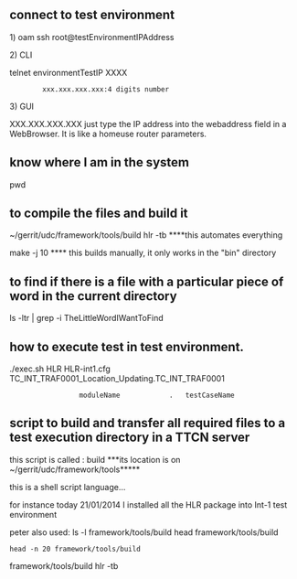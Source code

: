 ==connect to test environment==

1) oam
ssh root@testEnvironmentIPAddress

2) CLI

telnet environmentTestIP XXXX
         xxx.xxx.xxx.xxx:4 digits number

3) GUI

XXX.XXX.XXX.XXX 
just type the IP address into the webaddress field in a WebBrowser. It is like a homeuse router parameters. 


== know where I am in the system==



pwd




==to compile the files and build it==


~/gerrit/udc/framework/tools/build hlr -tb    ****this automates everything

make -j 10  **** this builds manually, it only works in the "bin" directory



==to find if there is a file with a particular piece of word in the current directory==

ls -ltr | grep -i TheLittleWordIWantToFind




==how to execute test in test environment.==


./exec.sh HLR HLR-int1.cfg TC_INT_TRAF0001_Location_Updating.TC_INT_TRAF0001
			      moduleName 		    .   testCaseName           

		

==script to build and transfer all required files to a test execution directory in a TTCN server==

this script is called : build  ***its location is on ~/gerrit/udc/framework/tools*****

this is a shell script language... 

for instance today 21/01/2014 I installed all the HLR package into Int-1 test environment

peter also used: 
ls -l
framework/tools/build
head framework/tools/build
 head -n 20 framework/tools/build
framework/tools/build hlr -tb

